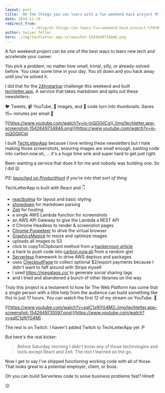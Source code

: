```yaml
---
layout: post
title: 'Oh the things you can learn with a fun weekend hack project 🏗'
date: 2018-11-19
redirect_from: 
            - /blog/oh-things-can-learn-fun-weekend-hack-project-%f0%9f%8f%97/swizec/8782
author: Swizec Teller
hero: ./img/techletter.app-screenshot-1542649734846.png
---
```

A fun weekend project can be one of the best ways to learn new tech and accelerate your career.





You pick a problem, no matter how small, trivial, silly, or already-solved-before. You clear some time in your day. You sit down and you hack away until you've solved it.



I did that for the [24hrstartup](https://24hrstartup.com/) challenge this weekend and built [techletter.app](https://techletter.app). A service that takes markdown and spits out these newsletters.



🐦 Tweets, 📹 YouTube, 🎨 images, and 🤖 code turn into thumbnails. Saves 15+ minutes per email 🤘



[![https://www.youtube.com/watch?v=io-mQGGiICg](./img/techletter.app-screenshot-1542649734846.png)](https://www.youtube.com/watch?v=io-mQGGiICg)



I built [TechLetterApp](https://techletter.app) because I love writing these newsletters but I hate making those screenshots, ensuring images are small enough, pasting code into carbon.now.sh, … it's a huge time sink and super hard to get just right.



Been wanting a service that does it for me and nobody was building one. So I did 😛



_PS: [launched on ProductHunt](https://www.producthunt.com/posts/techletterapp-build-better-newsletters) if you're into that sort of thing_



TechLetterApp is built with React and 👇



- [reactbulma](https://kulakowka.github.io/react-bulma/) for layout and basic styling
- [showdown](https://github.com/showdownjs/showdown) for markdown parsing
- [Zeit](https://zeit.co/) for hosting
- a single AWS Lambda function for screenshots
- an AWS API Gateway to give the Lambda a REST API
- it Chrome Headless to render & screenshot pages
- [Chrome Puppeteer](https://github.com/GoogleChrome/puppeteer) to drive the virtual browser
- [GraphicsMagick](https://github.com/aheckmann/gm) to resize and optimize images
- uploads all images to S3
- click to copyToClipboard method from a [hackernoon article](https://hackernoon.com/copying-text-to-clipboard-with-javascript-df4d4988697f)
- a hack to push code into [carbon.now.sh](https://carbon.now.sh/) from a random gist
- [Serverless](https://serverless.com/) framework to drive AWS deploys and packages
- uses [CheckoutPage](https://checkoutpage.co/pages) to collect optional $2/export payments because I didn't want to faff around with Stripe myself
- I used <https://megatags.co/> to generate social sharing tags
- and I tried and abandoned a bunch of other libraries on the way



Truly this project is a testament to how far The Web Platform has come that a single person with a little help from the audience can build something like this in just 17 hours. You can watch the first 12 of my stream on YouTube. 👀



[![https://www.youtube.com/watch?v=sqlC1zNYG4M](./img/techletter.app-screenshot-1542649735597.png)](https://www.youtube.com/watch?v=sqlC1zNYG4M)



The rest is on Twitch. I haven't added Twitch to TechLetterApp yet :P



But here's the real kicker:



> Before Saturday morning I didn't know any of those technologies and tools except React and Zeit. The rest I learned on the go.



Now I get to say I've shipped functioning working code with all of those. That looks great to a potential employer, client, or boss.



Oh you can build Serverless code to solve business problems fast? Hired!



😉